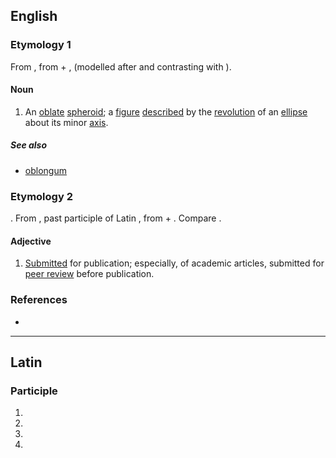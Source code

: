 ==English==

===Etymology 1===
From {{etyl|LL.|en}} {{m|la|oblātus|tr=oblatus}}, from {{etyl|la|en}} {{m|la|ob||in front of, before}} + {{m|la|lātus||broad, wide}}, (modelled after and contrasting with {{m|la|prolatus||extended, lengthened}}).

====Noun====
{{en-noun|oblata}}

# {{lb|en|geometry}} An [[oblate]] [[spheroid]]; a [[figure]] [[described]] by the [[revolution]] of an [[ellipse]] about its minor [[axis]].

=====See also=====
* [[oblongum]]

===Etymology 2===
{{etyl|NL.|en}}. From {{etyl|la|en}} {{m|la|oblātum||tr=oblatum}}, past participle of Latin {{m|la|offerre||bring to, [[offer]]}}, from {{m|la|ob||in front of}} + {{m|la|fero||bring}}. Compare {{m|en|oblate}}.

====Adjective====
{{en-adj|-}}

# [[submitted|Submitted]] for publication; especially, of academic articles, submitted for [[peer review]] before publication.

===References===
* {{R:Webster 1913}}

----

==Latin==

===Participle===
{{la-part-form|oblātum}}

# {{inflection of|oblātus||nom|n|s|lang=la}}
# {{inflection of|oblātus||acc|m|s|lang=la}}
# {{inflection of|oblātus||acc|n|s|lang=la}}
# {{inflection of|oblātus||voc|n|s|lang=la}}